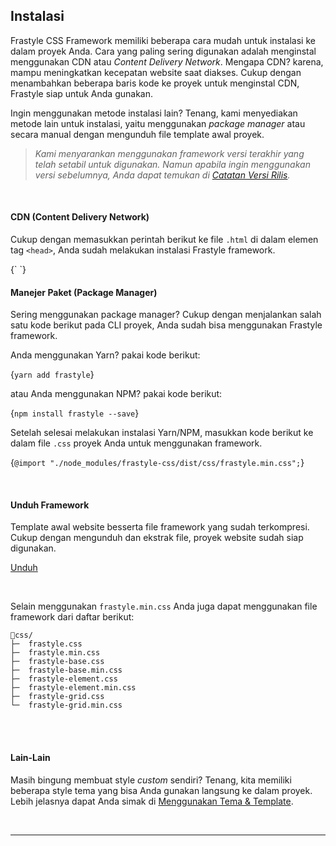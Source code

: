 
## Instalasi

Frastyle CSS Framework memiliki beberapa cara mudah untuk instalasi ke dalam proyek Anda. Cara yang paling sering digunakan adalah menginstal menggunakan CDN atau _Content Delivery Network_. Mengapa CDN? karena, mampu meningkatkan kecepatan website saat diakses. Cukup dengan menambahkan beberapa baris kode ke proyek untuk menginstal CDN, Frastyle siap untuk Anda gunakan.

Ingin menggunakan metode instalasi lain? Tenang, kami menyediakan metode lain untuk instalasi, yaitu menggunakan _package manager_ atau secara manual dengan mengunduh file template awal proyek.

> _Kami menyarankan menggunakan framework versi terakhir yang telah setabil untuk digunakan. Namun apabila ingin menggunakan versi sebelumnya, Anda dapat temukan di [Catatan Versi Rilis](https://github.com/frastyle/frastyle-css/blob/main/CHANGELOG.md)._

<br />

#### CDN (Content Delivery Network)

Cukup dengan memasukkan perintah berikut ke file `.html` di dalam elemen tag `<head>`, Anda sudah melakukan instalasi Frastyle framework.

<CodeBox lang="xml">
{`<!-- Frastyle Framework -->
<link rel="stylesheet" href="https://cdn.jsdelivr.net/npm/frastyle-css/dist/css/frastyle.min.css">`}
</CodeBox>

<br />

#### Manejer Paket (Package Manager)

Sering menggunakan package manager? Cukup dengan menjalankan salah satu kode berikut pada CLI proyek, Anda sudah bisa menggunakan Frastyle framework.

Anda menggunakan Yarn? pakai kode berikut:

<CodeBox lang='bash'>{`yarn add frastyle`}</CodeBox>

atau Anda menggunakan NPM? pakai kode berikut:

<CodeBox lang='bash'>{`npm install frastyle --save`}</CodeBox>

Setelah selesai melakukan instalasi Yarn/NPM, masukkan kode berikut ke dalam file `.css` proyek Anda untuk menggunakan framework.

<CodeBox lang='css'>{`@import "./node_modules/frastyle-css/dist/css/frastyle.min.css";`}</CodeBox>

<br />

#### Unduh Framework

Template awal website besserta file framework yang sudah terkompresi. Cukup dengan mengunduh dan ekstrak file, proyek website sudah siap digunakan.

<a href='https://github.com/frastyle/frastyle-css/releases/latest/download/frastyle-css-0.2.1.zip' target='_blank' className='box-s-5 box-l-3 button-primary mx-0'>Unduh</a>

<br />

Selain menggunakan `frastyle.min.css` Anda juga dapat menggunakan file framework dari daftar berikut:

```
📂css/
├─  frastyle.css
├─  frastyle.min.css
├─  frastyle-base.css
├─  frastyle-base.min.css
├─  frastyle-element.css
├─  frastyle-element.min.css
├─  frastyle-grid.css
└─  frastyle-grid.min.css
```

<br />
<br />

#### Lain-Lain

Masih bingung membuat style _custom_ sendiri? Tenang, kita memiliki beberapa style tema yang bisa Anda gunakan langsung ke dalam proyek. Lebih jelasnya dapat Anda simak di [Menggunakan Tema & Template](./using-themes-or-templates).

<br />

****
